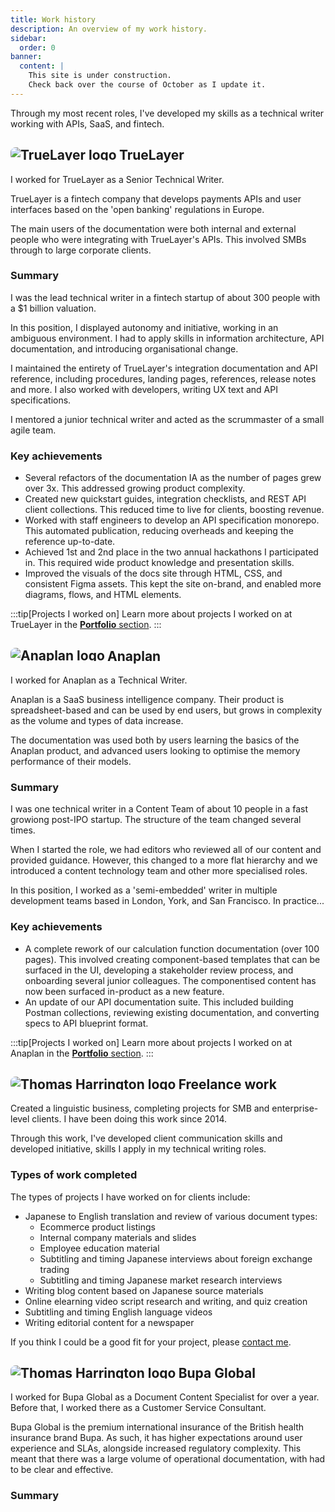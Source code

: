 ```yaml
---
title: Work history
description: An overview of my work history.
sidebar:
  order: 0
banner:
  content: |
    This site is under construction.
    Check back over the course of October as I update it.
---
```



Through my most recent roles, I've developed my skills as a technical writer working with APIs, SaaS, and fintech.

## <img src="./src/assets/TL_logo.png" alt="TrueLayer logo" style="display: inline; max-height: 1.0em; height: auto; vertical-align: middle; margin-top: -8px; margin-right: 0.2em; border-radius: 8px;"></img>TrueLayer <Badge text="July 2022 - September 2024" variant="tip" size="medium" />

I worked for TrueLayer as a Senior Technical Writer.

TrueLayer is a fintech company that develops payments APIs and user interfaces based on the 'open banking' regulations in Europe.

The main users of the documentation were both internal and external people who were integrating with TrueLayer's APIs. This involved SMBs through to large corporate clients.

### Summary

I was the lead technical writer in a fintech startup of about 300 people with a $1 billion valuation.

In this position, I displayed autonomy and initiative, working in an ambiguous environment. I had to apply skills in information architecture, API documentation, and introducing organisational change.

I maintained the entirety of TrueLayer's integration documentation and API reference, including procedures, landing pages, references, release notes and more. I also worked with developers, writing UX text and API specifications.

I mentored a junior technical writer and acted as the scrummaster of a small agile team.

### Key achievements

- Several refactors of the documentation IA as the number of pages grew over 3x.
  This addressed growing product complexity.
- Created new quickstart guides, integration checklists, and REST API client collections.
  This reduced time to live for clients, boosting revenue.
- Worked with staff engineers to develop an API specification monorepo.
  This automated publication, reducing overheads and keeping the reference up-to-date.
- Achieved 1st and 2nd place in the two annual hackathons I participated in.
  This required wide product knowledge and presentation skills.
- Improved the visuals of the docs site through HTML, CSS, and consistent Figma assets.
  This kept the site on-brand, and enabled more diagrams, flows, and HTML elements.

:::tip[Projects I worked on]
Learn more about projects I worked on at TrueLayer in the [**Portfolio** section](/portfolio/truelayer/information-architecture-review/).
:::

## <img src="./src/assets/Anaplan_logo.jpg" alt="Anaplan logo" style="display: inline; max-height: 1.0em; height: auto; vertical-align: middle; margin-top: -8px; margin-right: 0.2em; border-radius: 8px;"></img>Anaplan <Badge text ="December 2018 - July 2022" variant="tip" size="medium" />

I worked for Anaplan as a Technical Writer.

Anaplan is a SaaS business intelligence company. Their product is spreadsheet-based and can be used by end users, but grows in complexity as the volume and types of data increase.

The documentation was used both by users learning the basics of the Anaplan product, and advanced users looking to optimise the memory performance of their models.

### Summary

I was one technical writer in a Content Team of about 10 people in a fast growiong post-IPO startup. The structure of the team changed several times.

When I started the role, we had editors who reviewed all of our content and provided guidance. However, this changed to a more flat hierarchy and we introduced a content technology team and other more specialised roles.

In this position, I worked as a 'semi-embedded' writer in multiple development teams based in London, York, and San Francisco. In practice...

### Key achievements

- A complete rework of our calculation function documentation (over 100 pages).
  This involved creating component-based templates that can be surfaced in the UI, developing a stakeholder review process, and onboarding several junior colleagues. The componentised content has now been surfaced in-product as a new feature.
- An update of our API documentation suite. This included building Postman collections, reviewing existing documentation, and converting specs to API blueprint format.

:::tip[Projects I worked on]
Learn more about projects I worked on at Anaplan in the [**Portfolio** section](/portfolio/anaplan/calculation-functions-project/).
:::

## <img src="./src/assets/SiteLogo.svg" alt="Thomas Harrington logo" style="display: inline; max-height: 1.0em; height: auto; vertical-align: middle; margin-top: -8px; margin-right: 0.2em; border-radius: 8px;"></img>Freelance work <Badge text ="2014 - Present" variant="tip" size="medium" />

Created a linguistic business, completing projects for SMB and enterprise-level clients. I have been doing this work since 2014.

Through this work, I've developed client communication skills and developed initiative, skills I apply in my technical writing roles.

### Types of work completed

The types of projects I have worked on for clients include:

- Japanese to English translation and review of various document types:
  - Ecommerce product listings
  - Internal company materials and slides
  - Employee education material
  - Subtitling and timing Japanese interviews about foreign exchange trading
  - Subtitling and timing Japanese market research interviews
- Writing blog content based on Japanese source materials
- Online elearning video script research and writing, and quiz creation
- Subtitling and timing English language videos
- Writing editorial content for a newspaper

If you think I could be a good fit for your project, please [contact me](/ja--en-translation/translation-contact-form).

## <img src="./src/assets/BupaGlobalLogo.png" alt="Thomas Harrington logo" style="display: inline; max-height: 1.0em; height: auto; vertical-align: middle; margin-top: -8px; margin-right: 0.2em; border-radius: 8px;"></img>Bupa Global <Badge text ="July 2016 - December 2018" variant="tip" size="medium" />

I worked for Bupa Global as a Document Content Specialist for over a year. Before that, I worked there as a Customer Service Consultant.

Bupa Global is the premium international insurance of the British health insurance brand Bupa. As such, it has higher expectations around user experience and SLAs, alongside increased regulatory complexity. This meant that there was a large volume of operational documentation, with had to be clear and effective.

### Summary